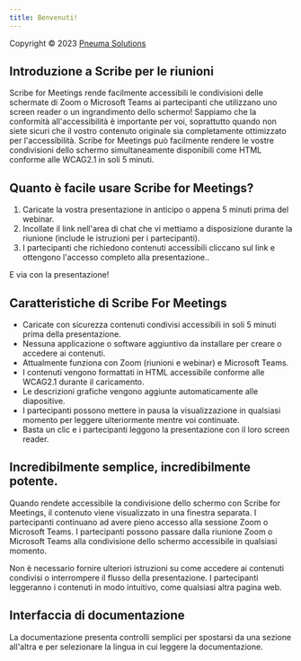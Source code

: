 ```yaml
---
title: Benvenuti!
---
```


Copyright © 2023 [Pneuma Solutions](https://www.pneumasolutions.com)  
## Introduzione a Scribe per le riunioni

Scribe for Meetings rende facilmente accessibili le condivisioni delle schermate di Zoom o Microsoft Teams ai partecipanti che utilizzano uno screen reader o un ingrandimento dello schermo! Sappiamo che la conformità all'accessibilità è importante per voi, soprattutto quando non siete sicuri che il vostro contenuto originale sia completamente ottimizzato per l'accessibilità. Scribe for Meetings può facilmente rendere le vostre condivisioni dello schermo simultaneamente disponibili come HTML conforme alle WCAG2.1 in soli 5 minuti.

## Quanto è facile usare Scribe for Meetings?

1. Caricate la vostra presentazione in anticipo o appena 5 minuti prima del webinar.
1. Incollate il link nell'area di chat che vi mettiamo a disposizione durante la riunione (include le istruzioni per i partecipanti).
1. I partecipanti che richiedono contenuti accessibili cliccano sul link e ottengono l'accesso completo alla presentazione..

E via con la presentazione!

## Caratteristiche di Scribe For Meetings

* Caricate con sicurezza contenuti condivisi accessibili in soli 5 minuti prima della presentazione.
* Nessuna applicazione o software aggiuntivo da installare per creare o accedere ai contenuti.
* Attualmente funziona con Zoom (riunioni e webinar) e Microsoft Teams.
* I contenuti vengono formattati in HTML accessibile conforme alle WCAG2.1 durante il caricamento.
* Le descrizioni grafiche vengono aggiunte automaticamente alle diapositive.
* I partecipanti possono mettere in pausa la visualizzazione in qualsiasi momento per leggere ulteriormente mentre voi continuate.
* Basta un clic e i partecipanti leggono la presentazione con il loro screen reader.

## Incredibilmente semplice, incredibilmente potente.

Quando rendete accessibile la condivisione dello schermo con Scribe for Meetings, il contenuto viene visualizzato in una finestra separata. I partecipanti continuano ad avere pieno accesso alla sessione Zoom o Microsoft Teams.
I partecipanti possono passare dalla riunione Zoom o Microsoft Teams alla condivisione dello schermo accessibile in qualsiasi momento.

Non è necessario fornire ulteriori istruzioni su come accedere ai contenuti condivisi o interrompere il flusso della presentazione. I partecipanti leggeranno i contenuti in modo intuitivo, come qualsiasi altra pagina web.

## Interfaccia di documentazione

La documentazione presenta controlli semplici per spostarsi da una sezione all'altra e per selezionare la lingua in cui leggere la documentazione.